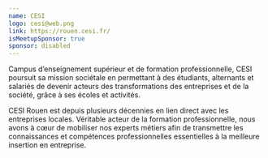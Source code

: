 ```yaml
---
name: CESI
logo: cesi@web.png
link: https://rouen.cesi.fr/
isMeetupSponsor: true
sponsor: disabled
---
```


Campus d’enseignement supérieur et de formation professionnelle,
CESI poursuit sa mission sociétale en permettant à des étudiants, 
alternants et salariés de devenir acteurs des transformations des entreprises et de la société, 
grâce à ses écoles et activités.

CESI Rouen est depuis plusieurs décennies en lien direct avec les entreprises locales. 
Véritable acteur de la formation professionnelle, 
nous avons à cœur de mobiliser nos experts métiers afin de transmettre les connaissances
et compétences professionnelles essentielles à la meilleure insertion en entreprise.
